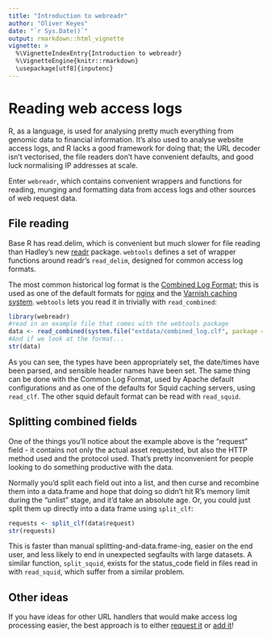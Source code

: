 ```yaml
---
title: "Introduction to webreadr"
author: "Oliver Keyes"
date: "`r Sys.Date()`"
output: rmarkdown::html_vignette
vignette: >
  %\VignetteIndexEntry{Introduction to webreadr}
  %\VignetteEngine{knitr::rmarkdown}
  \usepackage[utf8]{inputenc}
---
```


# Reading web access logs
R, as a language, is used for analysing pretty much everything from genomic data to financial information. It's also
used to analyse website access logs, and R lacks a good framework for doing that; the URL decoder isn't vectorised,
the file readers don't have convenient defaults, and good luck normalising IP addresses at scale.

Enter <code>webreadr</code>, which contains convenient wrappers and functions for reading, munging and formatting
data from access logs and other sources of web request data.

## File reading
Base R has read.delim, which is convenient but much slower for file reading than Hadley's new [readr](https://github.com/hadley/readr)
package. <code>webtools</code> defines a set of wrapper functions around readr's <code>read_delim</code>, designed
for common access log formats.

The most common historical log format is the [Combined Log Format](http://httpd.apache.org/docs/1.3/logs.html#combined); this is used as one of the default formats for [nginx](http://nginx.org/) and the [Varnish caching system](https://www.varnish-cache.org/docs/trunk/reference/varnishncsa.html). <code>webtools</code>
lets you read it in trivially with <code>read\_combined</code>:

```r
library(webreadr)
#read in an example file that comes with the webtools package
data <- read_combined(system.file("extdata/combined_log.clf", package = "webreadr"))
#And if we look at the format...
str(data)
```

As you can see, the types have been appropriately set, the date/times have been parsed, and sensible header names have been set.
The same thing can be done with the Common Log Format, used by Apache default configurations and as one of the defaults for
Squid caching servers, using <code>read\_clf</code>. The other squid default format can be read with <code>read\_squid</code>.

## Splitting combined fields

One of the things you'll notice about the example above is the "request" field - it contains not only the actual asset
requested, but also the HTTP method used and the protocol used. That's pretty inconvenient for people looking to do something
productive with the data.

Normally you'd split each field out into a list, and then curse and recombine them into a data.frame and hope that
doing so didn't hit R's memory limit during the "unlist" stage, and it'd take an absolute age. Or, you could just split them
up directly into a data frame using <code>split\_clf</code>:

```r
requests <- split_clf(data$request)
str(requests)
```
This is faster than manual splitting-and-data.frame-ing, easier on the end user, and less likely to end in unexpected segfaults with
large datasets. A similar function, <code>split\_squid</code>, exists for the status_code field in files read in with
<code>read_squid</code>, which suffer from a similar problem.

## Other ideas
If you have ideas for other URL handlers that would make access log processing easier, the best approach
is to either [request it](https://github.com/Ironholds/webtools/issues) or [add it](https://github.com/Ironholds/webtools/pulls)!

